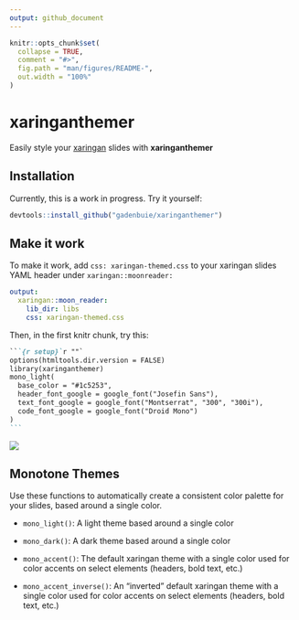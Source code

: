 ```yaml
---
output: github_document
---
```


<!-- README.md is generated from README.Rmd. Please edit that file -->

```r
knitr::opts_chunk$set(
  collapse = TRUE,
  comment = "#>",
  fig.path = "man/figures/README-",
  out.width = "100%"
)
```
# xaringanthemer

[xaringan]: https://github.com/yihui/xaringan

Easily style your [xaringan] slides with **xaringanthemer**

## Installation

Currently, this is a work in progress.
Try it yourself:

```r
devtools::install_github("gadenbuie/xaringanthemer")
```

## Make it work

To make it work, add `css: xaringan-themed.css` to your xaringan slides YAML header under `xaringan::moonreader:`

```yaml
output:
  xaringan::moon_reader:
    lib_dir: libs
    css: xaringan-themed.css
```

Then, in the first knitr chunk, try this:

````markdown
```{r setup}`r ""`
options(htmltools.dir.version = FALSE)
library(xaringanthemer)
mono_light(
  base_color = "#1c5253",
  header_font_google = google_font("Josefin Sans"),
  text_font_google = google_font("Montserrat", "300", "300i"),
  code_font_google = google_font("Droid Mono")
)
```
````

![](docs/example_mono_light_1c5253.png)

## Monotone Themes

Use these functions to automatically create a consistent color palette for your slides, based around a single color.

- `mono_light()`: A light theme based around a single color

- `mono_dark()`: A dark theme based around a single color

- `mono_accent()`: The default xaringan theme with a single color used for color accents on select elements (headers, bold text, etc.)

- `mono_accent_inverse()`: An "inverted" default xaringan theme with a single color used for color accents on select elements (headers, bold text, etc.)
